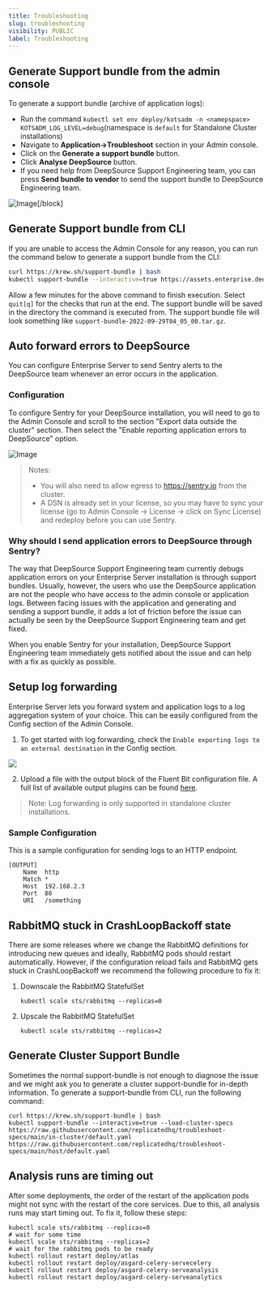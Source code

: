 ```yaml
---
title: Troubleshooting
slug: troubleshooting
visibility: PUBLIC
label: Troubleshooting
---
```

## Generate Support bundle from the admin console

To generate a support bundle (archive of application logs):

- Run the command `kubectl set env deploy/kotsadm -n <namepspace> KOTSADM_LOG_LEVEL=debug`(namespace is `default` for Standalone Cluster installations)
- Navigate to **Application->Troubleshoot** section in your Admin console.
- Click on the **Generate a support bundle** button.
- Click **Analyse DeepSource** button.
- If you need help from DeepSource Support Engineering team, you can press **Send bundle to vendor** to send the support bundle to DeepSource Engineering team.

![Image](https://files.readme.io/f1bb8a1-troubleshooting.png,,)[/block]


## Generate Support bundle from CLI

If you are unable to access the Admin Console for any reason, you can run the command below to generate a support bundle from the CLI:

```bash Shell
curl https://krew.sh/support-bundle | bash
kubectl support-bundle --interactive=true https://assets.enterprise.deepsource.com/kots/support-bundle.yaml
```

Allow a few minutes for the above command to finish execution. Select `quit[q]` for the checks that run at the end. The support bundle will be saved in the directory the command is executed from.  The support bundle file will look something like `support-bundle-2022-09-29T04_05_00.tar.gz`.

## Auto forward errors to DeepSource

You can configure Enterprise Server to send Sentry alerts to the DeepSource team whenever an error occurs in the application.

### Configuration

To configure Sentry for your DeepSource installation, you will need to go to the Admin Console and scroll to the section "Export data outside the cluster" section. Then select the "Enable reporting application errors to DeepSource" option.

![Image](https://files.readme.io/95fc694-enable-sentry.png)


>  Notes:
>
> - You will also need to allow egress to https://sentry.io from the cluster.
> - A DSN is already set in your license, so you may have to sync your license (go to Admin Console -> License -> click on Sync License) and redeploy before you can use Sentry.

### Why should I send application errors to DeepSource through Sentry?

The way that DeepSource Support Engineering team currently debugs application errors on your Enterprise Server installation is through support bundles. Usually, however, the users who use the DeepSource application are not the people who have access to the admin console or application logs. Between facing issues with the application and generating and sending a support bundle, it adds a lot of friction before the issue can actually be seen by the DeepSource Support Engineering team and get fixed.

When you enable Sentry for your installation, DeepSource Support Engineering team immediately gets notified about the issue and can help with a fix as quickly as possible.

## Setup log forwarding

Enterprise Server lets you forward system and application logs to a log aggregation system of your choice. This can be easily configured from the Config section of the Admin Console.

1. To get started with log forwarding, check the `Enable exporting logs to an external destination` in the Config section.

![](https://files.readme.io/1984bf8-image.png)

2. Upload a file with the output block of the Fluent Bit configuration file. A full list of available output plugins can be found [here](https://docs.fluentbit.io/manual/pipeline/outputs).

> Note: Log forwarding is only supported in standalone cluster installations.

### Sample Configuration

This is a sample configuration for sending logs to an HTTP endpoint.

```
[OUTPUT]
    Name  http
    Match *
    Host  192.168.2.3
    Port  80
    URI   /something
```

## RabbitMQ stuck in CrashLoopBackoff state

There are some releases where we change the RabbitMQ definitions for introducing new queues and ideally, RabbitMQ pods should restart automatically. However, if the configuration reload fails and RabbitMQ gets stuck in CrashLoopBackoff we recommend the following procedure to fix it:

1. Downscale the RabbitMQ StatefulSet
   ```Text bash
   kubectl scale sts/rabbitmq --replicas=0
   ```
2. Upscale the RabbitMQ StatefulSet
   ```Text bash
   kubectl scale sts/rabbitmq --replicas=2
   ```

## Generate Cluster Support Bundle

Sometimes the normal support-bundle is not enough to diagnose the issue and we might ask you to generate a cluster support-bundle for in-depth information. To generate a support-bundle from CLI, run the following command:

```
curl https://krew.sh/support-bundle | bash
kubectl support-bundle --interactive=true --load-cluster-specs https://raw.githubusercontent.com/replicatedhq/troubleshoot-specs/main/in-cluster/default.yaml  https://raw.githubusercontent.com/replicatedhq/troubleshoot-specs/main/host/default.yaml
```

## Analysis runs are timing out

After some deployments, the order of the restart of the application pods might not sync with the restart of the core services. Due to this, all analysis runs may start timing out. To fix it, follow these steps:

```
kubectl scale sts/rabbitmq --replicas=0
# wait for some time
kubectl scale sts/rabbitmq --replicas=2
# wait for the rabbitmq pods to be ready
kubectl rollout restart deploy/atlas
kubectl rollout restart deploy/asgard-celery-servecelery
kubectl rollout restart deploy/asgard-celery-serveanalysis
kubectl rollout restart deploy/asgard-celery-serveanalytics
```

